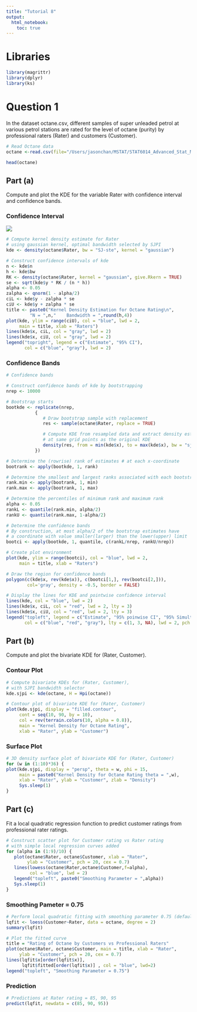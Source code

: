 ```yaml
---
title: "Tutorial 8"
output: 
  html_notebook:
    toc: true
---
```


# Libraries

```r
library(magrittr)
library(dplyr)
library(ks)
```

# Question 1

In the dataset octane.csv, different samples of super unleaded petrol at various petrol stations are rated for the level of octane (purity) by professional raters (Rater) and customers (Customer).

```r
# Read Octane data
octane <-read.csv(file="/Users/jasonchan/MSTAT/STAT6014_Advanced_Stat_Model/Tutorial codes/Tutorial 8/octane.csv", header=TRUE,sep=",")

head(octane)
```

## Part (a)

Compute and plot the KDE for the variable Rater with confidence interval and confidence bands.

### Confidence Interval

![](/Users/jasonchan/MSTAT/STAT6014_Advanced_Stat_Model/Tutorial codes/Tutorial 8/ci.png)

```r
# Compute kernel density estimate for Rater
# using gaussian kernel, optimal bandwidth selected by SJPI
kde <- density(octane$Rater, bw = "SJ-ste", kernel = "gaussian")

# Construct confidence intervals of kde 
n <- kde$n
h <- kde$bw
RK <- density(octane$Rater, kernel = "gaussian", give.Rkern = TRUE)
se <- sqrt(kde$y * RK / (n * h))
alpha <- 0.05
zalpha <- qnorm(1 - alpha/2)
ciL <- kde$y - zalpha * se
ciU <- kde$y + zalpha * se
title <- paste0("Kernel Density Estimation for Octane Rating\n",
         "N = ",n,"    Bandwidth = ",round(h,4))
plot(kde, ylim = range(ciU), col = "blue", lwd = 2, 
     main = title, xlab = "Raters")
lines(kde$x, ciL, col = "gray", lwd = 2)
lines(kde$x, ciU, col = "gray", lwd = 2)
legend("topright", legend = c("Estimate", "95% CI"), 
       col = c("blue", "gray"), lwd = 2)
```

### Confidence Bands

```r
# Confidence bands

# Construct confidence bands of kde by bootstrapping
nrep <- 10000

# Bootstrap starts
bootkde <- replicate(nrep, 
           {
              # Draw bootstrap sample with replacement
              res <- sample(octane$Rater, replace = TRUE)

              # Compute KDE from resampled data and extract density estimates
              # at same grid points as the original KDE
              density(res, from = min(kde$x), to = max(kde$x), bw = "sj-ste")$y
           })

# Determine the (rowrise) rank of estimates # at each x-coordinate
bootrank <- apply(bootkde, 1, rank)

# Determine the smallest and largest ranks associated with each bootstrap estimate
rank.min <- apply(bootrank, 1, min)
rank.max <- apply(bootrank, 1, max)

# Determine the percentiles of minimum rank and maximum rank
alpha <- 0.05
rankL <- quantile(rank.min, alpha/2)
rankU <- quantile(rank.max, 1-alpha/2)

# Determine the confidence bands
# By construction, at most alpha/2 of the bootstrap estimates have 
# a coordinate with value smaller(larger) than the lower(upper) limit
bootci <- apply(bootkde, 1, quantile, c(rankL/nrep, rankU/nrep))

# Create plot environment
plot(kde, ylim = range(bootci), col = "blue", lwd = 2, 
     main = title, xlab = "Raters")

# Draw the region for confidence bands
polygon(c(kde$x, rev(kde$x)), c(bootci[1,], rev(bootci[2,])),
        col='gray', density = -0.5, border = FALSE)

# Display the lines for KDE and pointwise confidence interval
lines(kde, col = "blue", lwd = 2)
lines(kde$x, ciL, col = "red", lwd = 2, lty = 3)
lines(kde$x, ciU, col = "red", lwd = 2, lty = 3)
legend("topleft", legend = c("Estimate", "95% poinwise CI", "95% Simultaneous CI"),
       col = c("blue", "red", "gray"), lty = c(1, 3, NA), lwd = 2, pch = c(NA, NA, 15))
```


## Part (b)

Compute and plot the bivariate KDE for (Rater, Customer).

### Contour Plot

```r
# Compute bivariate KDEs for (Rater, Customer),
# with SJPI bandwidth selector
kde.sjpi <- kde(octane, H = Hpi(octane))

# Contour plot of bivariate KDE for (Rater, Customer)
plot(kde.sjpi, display = "filled.contour", 
     cont = seq(10, 90, by = 10),
     col = rev(terrain.colors(10, alpha = 0.8)), 
     main = "Kernel Density for Octane Rating", 
     xlab = "Rater", ylab = "Customer")
```

### Surface Plot

```r
# 3D density surface plot of bivariate KDE for (Rater, Customer)
for (w in (1:10)*36) {
plot(kde.sjpi, display = "persp", theta = w, phi = 15,
     main = paste0("Kernel Density for Octane Rating theta = ",w), 
     xlab = "Rater", ylab = "Customer", zlab = "Density")
     Sys.sleep(1)
}
```

## Part (c)

Fit a local quadratic regression function to predict customer ratings from professional rater ratings.

```r
# Construct scatter plot for Customer rating vs Rater rating
# with simple local regression curves added 
for (alpha in (1:9)/10) {
   plot(octane$Rater, octane$Customer, xlab = "Rater", 
        ylab = "Customer", pch = 20, cex = 0.7)
   lines(lowess(octane$Rater,octane$Customer,f=alpha), 
         col = "blue", lwd = 2)
   legend("topleft", paste0("Smoothing Parameter = ",alpha))
   Sys.sleep(1)
}
```

### Smoothing Pameter = 0.75

```r
# Perform local quadratic fitting with smoothing parameter 0.75 (default)
lqfit <- loess(Customer~Rater, data = octane, degree = 2)
summary(lqfit)
```


```r
# Plot the fitted curve
title = "Rating of Octane by Customers vs Professional Raters"
plot(octane$Rater, octane$Customer, main = title, xlab = "Rater", 
     ylab = "Customer", pch = 20, cex = 0.7)
lines(lqfit$x[order(lqfit$x)], 
      lqfit$fitted[order(lqfit$x)] , col = "blue", lwd=2)
legend("topleft", "Smoothing Parameter = 0.75")
```

### Prediction

```r
# Predictions at Rater rating = 85, 90, 95
predict(lqfit, newdata = c(85, 90, 95))
```



